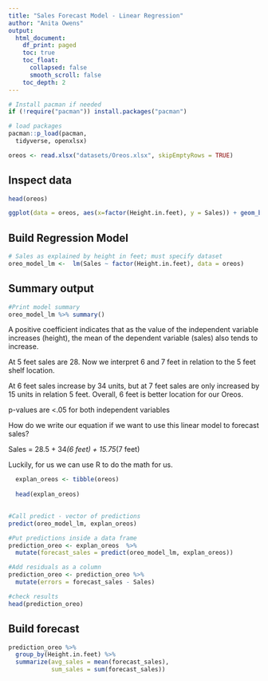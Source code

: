 ```yaml
---
title: "Sales Forecast Model - Linear Regression"
author: "Anita Owens"
output:
  html_document:
    df_print: paged
    toc: true
    toc_float:
      collapsed: false
      smooth_scroll: false
    toc_depth: 2
---
```



```r
# Install pacman if needed
if (!require("pacman")) install.packages("pacman")

# load packages
pacman::p_load(pacman,
  tidyverse, openxlsx)
```


```r
oreos <- read.xlsx("datasets/Oreos.xlsx", skipEmptyRows = TRUE)
```

## Inspect data

```r
head(oreos)
```

```r
ggplot(data = oreos, aes(x=factor(Height.in.feet), y = Sales)) + geom_boxplot() + theme_minimal()
```


## Build Regression Model

```r
# Sales as explained by height in feet; must specify dataset
oreo_model_lm <-  lm(Sales ~ factor(Height.in.feet), data = oreos) 

```

## Summary output

```r
#Print model summary
oreo_model_lm %>% summary()
```


A positive coefficient indicates that as the value of the independent variable increases (height), the mean of the dependent variable (sales) also tends to increase.

At 5 feet sales are 28. Now we interpret 6 and 7 feet in relation to the 5 feet shelf location.

At 6 feet sales increase by 34 units, but at 7 feet sales are only increased by 15 units in relation 5 feet. Overall, 6 feet is better location for our Oreos.

p-values are <.05 for both independent variables


How do we write our equation if we want to use this linear model to forecast sales?

Sales = 28.5 + 34*(6 feet) + 15.75*(7 feet)

Luckily, for us we can use R to do the math for us.

```r

  explan_oreos <- tibble(oreos)
  
  head(explan_oreos)
  
```

```r

#Call predict - vector of predictions
predict(oreo_model_lm, explan_oreos)
```


```r
#Put predictions inside a data frame
prediction_oreo <- explan_oreos  %>% 
  mutate(forecast_sales = predict(oreo_model_lm, explan_oreos))

#Add residuals as a column
prediction_oreo <- prediction_oreo %>% 
  mutate(errors = forecast_sales - Sales)

#check results
head(prediction_oreo)
```


## Build forecast

```r
prediction_oreo %>% 
  group_by(Height.in.feet) %>% 
  summarize(avg_sales = mean(forecast_sales),
            sum_sales = sum(forecast_sales))
```

